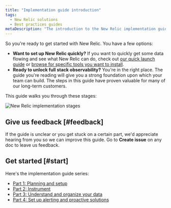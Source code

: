 ```yaml
---
title: "Implementation guide introduction"
tags:
  - New Relic solutions
  - Best practices guides
metaDescription: "The introduction to the New Relic implementation guide."
---
```



So you're ready to get started with New Relic. You have a few options:

* **Want to set up New Relic quickly?** If you want to quickly get some data flowing and see what New Relic can do, check out [our quick launch guide](/docs/new-relic-solutions/get-started/quick-launch-guide) or [browse for specific tools you want to install](https://newrelic.com/instant-observability).
* **Ready to unlock full stack observability?** You're in the right place. The guide you're reading will give you a strong foundation upon which your team can build. The steps in this guide have proven valuable for many of our long-term customers.

This guide walks you through these stages: 

<img
  title="New Relic implementation stages"
  alt="New Relic implementation stages"
  src={implementationStages}
/>

## Give us feedback [#feedback]

If the guide is unclear or you get stuck on a certain part, we'd appreciate hearing from you so we can improve this guide. Go to **Create issue** on any doc to leave us feedback. 

## Get started [#start]

Here's the implementation guide series:  

* [Part 1: Planning and setup](/docs/new-relic-solutions/get-started/implementation-guide-planning-setup)
* [Part 2: Instrument](/docs/new-relic-solutions/get-started/implementation-guide-instrument)
* [Part 3: Understand and organize your data](/docs/new-relic-solutions/get-started/implementation-guide-organize-data)
* [Part 4: Set up alerting and proactive solutions](/docs/new-relic-solutions/get-started/implementation-guide-alerting-proactive-solutions) 